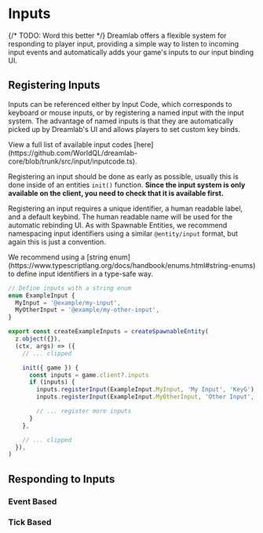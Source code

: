 
# Inputs

{/* TODO: Word this better */}
Dreamlab offers a flexible system for responding to player input, providing a simple way to listen to incoming input events and
automatically adds your game's inputs to our input binding UI.

## Registering Inputs

Inputs can be referenced either by Input Code, which corresponds to keyboard or mouse inputs, or by registering a named input with the input system.
The advantage of named inputs is that they are automatically picked up by Dreamlab's UI and allows players to set custom key binds.

<Callout>
  View a full list of available input codes
  [here](https://github.com/WorldQL/dreamlab-core/blob/trunk/src/input/inputcode.ts).
</Callout>

Registering an input should be done as early as possible, usually this is done inside of an entities `init()` function.
**Since the input system is only available on the client, you need to check that it is available first.**

Registering an input requires a unique identifier, a human readable label, and a default keybind. The human readable name will be used for the automatic rebinding UI.
As with Spawnable Entities, we recommend namespacing input identifiers using a similar `@entity/input` format, but again this is just a convention.

<Callout type='info'>
  We recommend using a [string
  enum](https://www.typescriptlang.org/docs/handbook/enums.html#string-enums) to
  define input identifiers in a type-safe way.
</Callout>

```ts filename="TypeScript"
// Define inputs with a string enum
enum ExampleInput {
  MyInput = '@example/my-input',
  MyOtherInput = '@example/my-other-input',
}

export const createExampleInputs = createSpawnableEntity(
  z.object({}),
  (ctx, args) => ({
    // ... clipped

    init({ game }) {
      const inputs = game.client?.inputs
      if (inputs) {
        inputs.registerInput(ExampleInput.MyInput, 'My Input', 'KeyG')
        inputs.registerInput(ExampleInput.MyOtherInput, 'Other Input', 'KeyH')

        // ... register more inputs
      }
    },

    // ... clipped
  }),
)
```

## Responding to Inputs

### Event Based

### Tick Based
